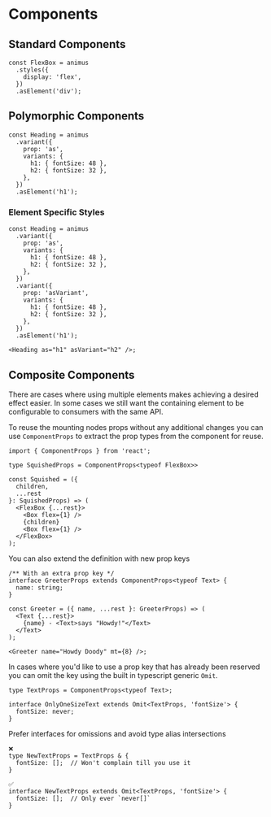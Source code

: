 <Meta title="Components" />

# Components

## Standard Components

```tsx
const FlexBox = animus
  .styles({
    display: 'flex',
  })
  .asElement('div');
```

## Polymorphic Components

```tsx
const Heading = animus
  .variant({
    prop: 'as',
    variants: {
      h1: { fontSize: 48 },
      h2: { fontSize: 32 },
    },
  })
  .asElement('h1');
```

### Element Specific Styles

```tsx
const Heading = animus
  .variant({
    prop: 'as',
    variants: {
      h1: { fontSize: 48 },
      h2: { fontSize: 32 },
    },
  })
  .variant({
    prop: 'asVariant',
    variants: {
      h1: { fontSize: 48 },
      h2: { fontSize: 32 },
    },
  })
  .asElement('h1');

<Heading as="h1" asVariant="h2" />;
```

## Composite Components

There are cases where using multiple elements makes achieving a desired effect easier.
In some cases we still want the containing element to be configurable to consumers with the same API.

To reuse the mounting nodes props without any additional changes you can use
`ComponentProps` to extract the prop types from the component for reuse.

```tsx
import { ComponentProps } from 'react';

type SquishedProps = ComponentProps<typeof FlexBox>>

const Squished = ({
  children,
  ...rest
}: SquishedProps) => (
  <FlexBox {...rest}>
    <Box flex={1} />
    {children}
    <Box flex={1} />
  </FlexBox>
);
```

You can also extend the definition with new prop keys

```tsx
/** With an extra prop key */
interface GreeterProps extends ComponentProps<typeof Text> {
  name: string;
}

const Greeter = ({ name, ...rest }: GreeterProps) => (
  <Text {...rest}>
    {name} - <Text>says "Howdy!"</Text>
  </Text>
);

<Greeter name="Howdy Doody" mt={8} />;
```

In cases where you'd like to use a prop key that has already been reserved you can omit the key using the built in typescript generic `Omit`.

```tsx
type TextProps = ComponentProps<typeof Text>;

interface OnlyOneSizeText extends Omit<TextProps, 'fontSize'> {
  fontSize: never;
}
```

Prefer interfaces for omissions and avoid type alias intersections

```tsx
❌
type NewTextProps = TextProps & {
  fontSize: [];  // Won't complain till you use it
}

✅
interface NewTextProps extends Omit<TextProps, 'fontSize'> {
  fontSize: [];  // Only ever `never[]`
}
```
